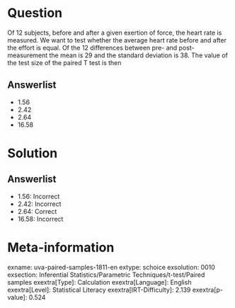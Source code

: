 Question
========

Of 12 subjects, before and after a given exertion of force, the heart rate is measured. We want to test whether the average heart rate before and after the effort is equal. Of the 12 differences between pre- and post-measurement the mean is 29 and the standard deviation is 38. The value of the test size of the paired T test is then

Answerlist
----------

* 1.56
* 2.42
* 2.64
* 16.58

Solution
========

Answerlist
----------

* 1.56: Incorrect
* 2.42: Incorrect
* 2.64: Correct
* 16.58: Incorrect

Meta-information
================
exname: uva-paired-samples-1811-en
extype: schoice
exsolution: 0010
exsection: Inferential Statistics/Parametric Techniques/t-test/Paired samples
exextra[Type]: Calculation
exextra[Language]: English
exextra[Level]: Statistical Literacy
exextra[IRT-Difficulty]: 2.139
exextra[p-value]: 0.524

